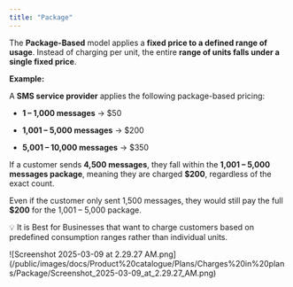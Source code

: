 ```yaml
---
title: "Package"
---
```


The **Package-Based** model applies a **fixed price to a defined range of usage**. Instead of charging per unit, the entire **range of units falls under a single fixed price**.

**Example:**

A **SMS service provider** applies the following package-based pricing:

* **1 – 1,000 messages** → $50

* **1,001 – 5,000 messages** → $200

* **5,001 – 10,000 messages** → $350

If a customer sends **4,500 messages**, they fall within the **1,001 – 5,000 messages package**, meaning they are charged **$200**, regardless of the exact count.

Even if the customer only sent 1,500 messages, they would still pay the full **$200** for the 1,001 – 5,000 package.

💡 It is Best for Businesses that want to charge customers based on predefined consumption ranges rather than individual units.

<Frame>
  ![Screenshot 2025-03-09 at 2.29.27 AM.png](/public/images/docs/Product%20catalogue/Plans/Charges%20in%20plans/Package/Screenshot_2025-03-09_at_2.29.27_AM.png)
</Frame>
